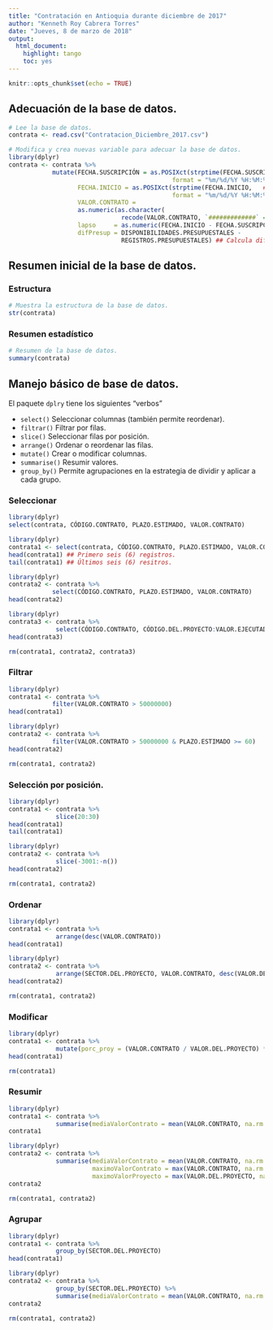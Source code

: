 ```yaml
---
title: "Contratación en Antioquia durante diciembre de 2017"
author: "Kenneth Roy Cabrera Torres"
date: "Jueves, 8 de marzo de 2018"
output: 
  html_document: 
    highlight: tango
    toc: yes
---
```


```r
knitr::opts_chunk$set(echo = TRUE)
```


## Adecuación de la base de datos.

```r
# Lee la base de datos.
contrata <- read.csv("Contratacion_Diciembre_2017.csv")

# Modifica y crea nuevas variable para adecuar la base de datos.
library(dplyr)
contrata <- contrata %>% 
            mutate(FECHA.SUSCRIPCIÓN = as.POSIXct(strptime(FECHA.SUSCRIPCIÓN, ## Convierte a fecha.
                                             format = "%m/%d/%Y %H:%M:%S")), 
                   FECHA.INICIO = as.POSIXct(strptime(FECHA.INICIO,   ## Convierte a fecha.
                                             format = "%m/%d/%Y %H:%M:%S")),
                   VALOR.CONTRATO = 
                   as.numeric(as.character(
                               recode(VALOR.CONTRATO, `#############` = ""))), ## Convierte a numérico
                   lapso     = as.numeric(FECHA.INICIO - FECHA.SUSCRIPCIÓN)/(3600*24), ## Calcula lapso de tiempo.
                   difPresup = DISPONIBILIDADES.PRESUPUESTALES -
                               REGISTROS.PRESUPUESTALES) ## Calcula diferencia de presupuesto.

```

## Resumen inicial de la base de datos.

### Estructura

```r
# Muestra la estructura de la base de datos.
str(contrata)
```


### Resumen estadístico

```r
# Resumen de la base de datos.
summary(contrata)
```


## Manejo básico de base de datos.

El paquete `dplry` tiene los siguientes "verbos"

 - `select()` Seleccionar columnas (también permite reordenar).
 - `filtrar()` Filtrar por filas.
 - `slice()` Seleccionar filas por posición.
 - `arrange()` Ordenar o reordenar las filas.
 - `mutate()` Crear o modificar columnas.
 - `summarise()` Resumir valores.
 - `group_by()` Permite agrupaciones en la estrategia de dividir y aplicar a cada grupo.
 
 
### Seleccionar

```r
library(dplyr)
select(contrata, CÓDIGO.CONTRATO, PLAZO.ESTIMADO, VALOR.CONTRATO)
```

```r
library(dplyr)
contrata1 <- select(contrata, CÓDIGO.CONTRATO, PLAZO.ESTIMADO, VALOR.CONTRATO)
head(contrata1) ## Primero seis (6) registros.
tail(contrata1) ## Últimos seis (6) resitros.
```

```r
library(dplyr)
contrata2 <- contrata %>% 
            select(CÓDIGO.CONTRATO, PLAZO.ESTIMADO, VALOR.CONTRATO)
head(contrata2)
```


```r
library(dplyr)
contrata3 <- contrata %>%
             select(CÓDIGO.CONTRATO, CÓDIGO.DEL.PROYECTO:VALOR.EJECUTADO.DEL.PROYECTO)
head(contrata3)
```

```r
rm(contrata1, contrata2, contrata3)
```


### Filtrar

```r
library(dplyr)
contrata1 <- contrata %>%
            filter(VALOR.CONTRATO > 50000000)
head(contrata1)
```

```r
library(dplyr)
contrata2 <- contrata %>%
            filter(VALOR.CONTRATO > 50000000 & PLAZO.ESTIMADO >= 60)
head(contrata2)
```

```r
rm(contrata1, contrata2)
```



### Selección por posición.

```r
library(dplyr)
contrata1 <- contrata %>%
             slice(20:30)
head(contrata1)
tail(contrata1)
```

```r
library(dplyr)
contrata2 <- contrata %>%
             slice(-3001:-n())
head(contrata2)
```

```r
rm(contrata1, contrata2)
```


### Ordenar

```r
library(dplyr)
contrata1 <- contrata %>%
             arrange(desc(VALOR.CONTRATO))
head(contrata1)
```


```r
library(dplyr)
contrata2 <- contrata %>%
             arrange(SECTOR.DEL.PROYECTO, VALOR.CONTRATO, desc(VALOR.DEL.PROYECTO))
head(contrata2)
```


```r
rm(contrata1, contrata2)
```

### Modificar

```r
library(dplyr)
contrata1 <- contrata %>%
             mutate(porc_proy = (VALOR.CONTRATO / VALOR.DEL.PROYECTO) * 100)
head(contrata1)
```


```r
rm(contrata1)
```



### Resumir

```r
library(dplyr)
contrata1 <- contrata %>%
             summarise(mediaValorContrato = mean(VALOR.CONTRATO, na.rm = TRUE))
contrata1
```
```r
library(dplyr)
contrata2 <- contrata %>%
             summarise(mediaValorContrato = mean(VALOR.CONTRATO, na.rm = TRUE),
                       maximoValorContrato = max(VALOR.CONTRATO, na.rm = TRUE),
                       maximoValorProyecto = max(VALOR.DEL.PROYECTO, na.rm = TRUE))
contrata2
```

```r
rm(contrata1, contrata2)
```



### Agrupar

```r
library(dplyr)
contrata1 <- contrata %>%
             group_by(SECTOR.DEL.PROYECTO)
head(contrata1)

```


```r
library(dplyr)
contrata2 <- contrata %>%
             group_by(SECTOR.DEL.PROYECTO) %>%
             summarise(mediaValorContrato = mean(VALOR.CONTRATO, na.rm = TRUE))
contrata2
```

```r
rm(contrata1, contrata2)
```



